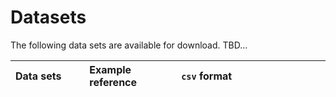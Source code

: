 # Datasets {#appendixdatasets}


The following data sets are available for download.  TBD...

Data sets                  |  Example reference              |      `csv` format
:--------------------------+:--------------------------------+-----------------------+-------------------------------:
